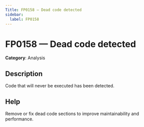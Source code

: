 ```yaml
---
Title: FP0158 — Dead code detected
sidebar:
  label: FP0158
---
```


# FP0158 — Dead code detected

**Category**: Analysis

## Description

Code that will never be executed has been detected.

## Help

Remove or fix dead code sections to improve maintainability and performance.
